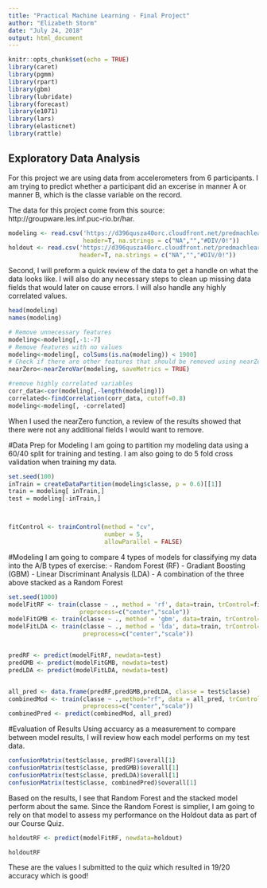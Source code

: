 ---
title: "Practical Machine Learning - Final Project"
author: "Elizabeth Storm"
date: "July 24, 2018"
output: html_document
---

```{r setup, include=FALSE}
knitr::opts_chunk$set(echo = TRUE)
library(caret)
library(pgmm)
library(rpart)
library(gbm)
library(lubridate)
library(forecast)
library(e1071)
library(lars)
library(elasticnet)
library(rattle)
```

## Exploratory Data Analysis

For this project we are using data from accelerometers from 6 participants. I am trying to predict whether a participant did an excerise in manner A or manner B, which is the classe variable on the record.

The data for this project come from this source: http://groupware.les.inf.puc-rio.br/har. 

```{r data,message=FALSE}
modeling <- read.csv('https://d396qusza40orc.cloudfront.net/predmachlearn/pml-training.csv', 
                     header=T, na.strings = c("NA","","#DIV/0!"))
holdout <- read.csv('https://d396qusza40orc.cloudfront.net/predmachlearn/pml-testing.csv', 
                    header=T, na.strings = c("NA","","#DIV/0!"))
```

Second, I will preform a quick review of the data to get a handle on what the data looks like. I will also do any necessary steps to clean up missing data fields that would later on cause errors. I will also handle any highly correlated values.
```{r explore,eval=FALSE}
head(modeling)
names(modeling)

```
```{r clean,message=FALSE}
# Remove unnecessary features
modeling<-modeling[,-1:-7]
# Remove features with no values
modeling<-modeling[, colSums(is.na(modeling)) < 1900]
# Check if there are other features that should be removed using nearZeroVar function
nearZero<-nearZeroVar(modeling, saveMetrics = TRUE)

#remove highly correlated variables
corr_data<-cor(modeling[,-length(modeling)])
correlated<-findCorrelation(corr_data, cutoff=0.8)
modeling<-modeling[, -correlated]
```

When I used the nearZero function, a review of the results showed that there were not any additional fields I would want to remove.

#Data Prep for Modeling
I am going to partition my modeling data using a 60/40 split for training and testing. I am also going to do 5 fold cross validation when training my data.

```{r prep,message=FALSE}
set.seed(100)
inTrain = createDataPartition(modeling$classe, p = 0.6)[[1]]
train = modeling[ inTrain,]
test = modeling[-inTrain,]



fitControl <- trainControl(method = "cv",
                           number = 5,
                           allowParallel = FALSE)
```

#Modeling
I am going to compare 4 types of models for classifying my data into the A/B types of exercise:
- Random Forest (RF)
- Gradiant Boosting (GBM)
- Linear Discriminant Analysis (LDA)
- A combination of the three above stacked as a Random Forest

```{r model,message=FALSE}
set.seed(1000)
modelFitRF <- train(classe ~ ., method = 'rf', data=train, trControl=fitControl, 
                    preprocess=c("center","scale"))
modelFitGMB <- train(classe ~ ., method = 'gbm', data=train, trControl=fitControl)
modelFitLDA <- train(classe ~ ., method = 'lda', data=train, trControl=fitControl, 
                     preprocess=c("center","scale"))


predRF <- predict(modelFitRF, newdata=test)
predGMB <- predict(modelFitGMB, newdata=test)
predLDA <- predict(modelFitLDA, newdata=test)


all_pred <- data.frame(predRF,predGMB,predLDA, classe = test$classe)
combinedMod <- train(classe ~ .,method="rf", data = all_pred, trControl=fitControl, 
                     preprocess=c("center","scale"))
combinedPred <- predict(combinedMod, all_pred)
```

#Evaluation of Results
Using accuarcy as a measurement to compare between model results, I will review how each model performs on my test data.

```{r result}
confusionMatrix(test$classe, predRF)$overall[1]
confusionMatrix(test$classe, predGMB)$overall[1]
confusionMatrix(test$classe, predLDA)$overall[1]
confusionMatrix(test$classe, combinedPred)$overall[1]
```
Based on the results, I see that Random Forest and the stacked model perform about the same. Since the Random Forest is simplier, I am going to rely on that model to assess my performance on the Holdout data as part of our Course Quiz.

```{r test}
holdoutRF <- predict(modelFitRF, newdata=holdout)

holdoutRF
```

These are the values I submitted to the quiz which resulted in 19/20 accuracy which is good!
